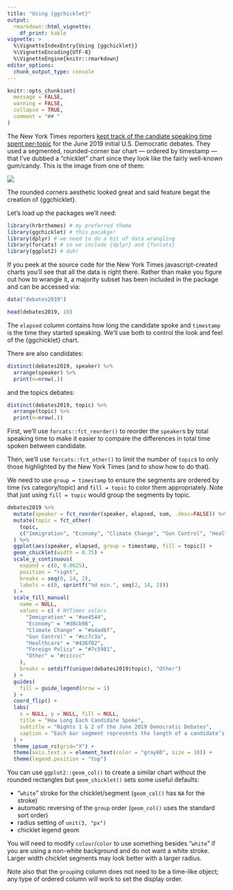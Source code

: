 ```yaml
---
title: "Using {ggchicklet}"
output: 
  rmarkdown::html_vignette:
    df_print: kable
vignette: >
  %\VignetteIndexEntry{Using {ggchicklet}}
  %\VignetteEncoding{UTF-8}
  %\VignetteEngine{knitr::rmarkdown}
editor_options: 
  chunk_output_type: console
---
```


```r
knitr::opts_chunk$set(
  message = FALSE,
  warning = FALSE,
  collapse = TRUE,
  comment = "## "
)
```

The New York Times reporters [kept track of the candiate speaking time spent per-topic](https://www.nytimes.com/interactive/2019/admin/100000006581096.embedded.html) for the June 2019 initial U.S. Democratic debates. They used a segmented, rounded-corner bar chart --- ordered by timestamp --- that I've dubbed a "chicklet" chart since they look like the fairly well-known gum/candy. This is the image from one of them:

![](nytimes.png)

The rounded corners aesthetic looked great and said feature begat the creation of {ggchicklet}.

Let's load up the packages we'll need:

```r
library(hrbrthemes) # my preferred theme
library(ggchicklet) # this pacakge!
library(dplyr) # we need to do a bit of data wrangling
library(forcats) # so we include {dplyr} and {forcats}
library(ggplot2) # duh!
```

If you peek at the source code for the New York Times javascript-created charts you'll see 
that all the data is right there. Rather than make you figure out how to wrangle it, a majority
subset has been included in the package and can be accessed via:

```r
data("debates2019")

head(debates2019, 10)
```

The `elapsed` column contains how long the candidate spoke and `timestamp` is the time they started speaking. We'll use both to control the look and feel of the {ggchicklet} chart.

There are also candidates:

```r
distinct(debates2019, speaker) %>% 
  arrange(speaker) %>% 
  print(n=nrow(.))
```

and the topics debates:

```r
distinct(debates2019, topic) %>% 
  arrange(topic) %>% 
  print(n=nrow(.))
```

First, we'll use `forcats::fct_reorder()` to reorder the `speaker`s by total speaking time to
make it easier to compare the differences in total time spoken between candidate. 

Then, we'll use `forcats::fct_other()` to limit the number of `topic`s to only those highlighted
by the New York Times (and to show how to do that).

We need to use `group = timestamp` to ensure the segments are ordered by time (vs category/topic) 
and `fill = topic` to color them appropriately. Note that just using `fill = topic` would group 
the segments by topic.

```r
debates2019 %>%
  mutate(speaker = fct_reorder(speaker, elapsed, sum, .desc=FALSE)) %>%
  mutate(topic = fct_other(
    topic,
    c("Immigration", "Economy", "Climate Change", "Gun Control", "Healthcare", "Foreign Policy"))
  ) %>%
  ggplot(aes(speaker, elapsed, group = timestamp, fill = topic)) +
  geom_chicklet(width = 0.75) +
  scale_y_continuous(
    expand = c(0, 0.0625),
    position = "right",
    breaks = seq(0, 14, 2),
    labels = c(0, sprintf("%d min.", seq(2, 14, 2)))
  ) +
  scale_fill_manual(
    name = NULL,
    values = c( # NYTimes colors
      "Immigration" = "#ae4544",
      "Economy" = "#d8cb98",
      "Climate Change" = "#a4ad6f",
      "Gun Control" = "#cc7c3a",
      "Healthcare" = "#436f82",
      "Foreign Policy" = "#7c5981",
      "Other" = "#cccccc"
    ),
    breaks = setdiff(unique(debates2019$topic), "Other")
  ) +
  guides(
    fill = guide_legend(nrow = 1)
  ) +
  coord_flip() +
  labs(
    x = NULL, y = NULL, fill = NULL,
    title = "How Long Each Candidate Spoke",
    subtitle = "Nights 1 & 2 of the June 2019 Democratic Debates",
    caption = "Each bar segment represents the length of a candidate’s response to a question.\n\nOriginals <https://www.nytimes.com/interactive/2019/admin/100000006581096.embedded.html?>\n<https://www.nytimes.com/interactive/2019/admin/100000006584572.embedded.html?>\nby @nytimes Weiyi Cai, Jason Kao, Jasmine C. Lee, Alicia Parlapiano and Jugal K. Patel\n\n#rstats reproduction by @hrbrmstr"
  ) +
  theme_ipsum_rc(grid="X") +
  theme(axis.text.x = element_text(color = "gray60", size = 10)) +
  theme(legend.position = "top")
```

You can use `ggplot2::geom_col()` to create a similar chart without the rounded rectangles but `geom_chicklet()` sets some useful defaults:

- "`white`" stroke for the chicklet/segment (`geom_col()` has `NA` for the stroke)
- automatic reversing of the `group` order (`geom_col()` uses the standard sort order)
- radius setting of `unit(3, "px")` 
- chicklet legend geom

You will need to modify `colour`/`color` to use something besides "`white`" if you are using
a non-white background and do not want a white stroke. Larger width chicklet segments may 
look better with a larger radius.

Note also that the `group`ing column does not need to be a time-like object; any type of 
ordered column will work to set the display order.

